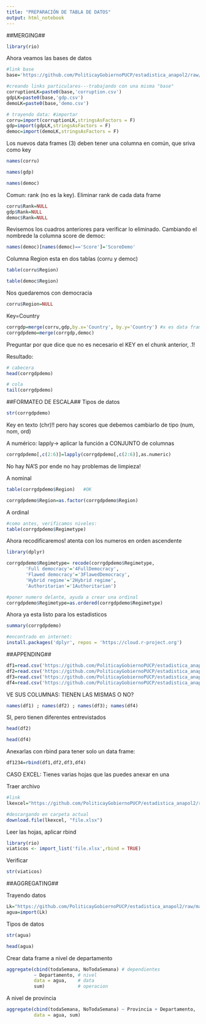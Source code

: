 ```yaml
---
title: "PREPARACIÓN DE TABLA DE DATOS"
output: html_notebook
---
```

##MERGING##
```r
library(rio)
```

Ahora veamos las bases de datos
```r
#link base
base='https://github.com/PoliticayGobiernoPUCP/estadistica_anapol2/raw/master/DATA/'

#creando links particulares---trabajando con una misma "base"
corruptionLK=paste0(base,'corruption.csv')
gdpLK=paste0(base,'gdp.csv')
demoLK=paste0(base,'demo.csv')

# trayendo data: #importar
corru=import(corruptionLK,stringsAsFactors = F)
gdp=import(gdpLK,stringsAsFactors = F)
democ=import(demoLK,stringsAsFactors = F)
```

Los nuevos data frames (3) deben tener una columna en común, que sriva como key
```r
names(corru)

```

```r
names(gdp)
```


```r
names(democ)
```

Comun: rank (no es la key). Eliminar rank de cada data frame
```r
corru$Rank=NULL
gdp$Rank=NULL
democ$Rank=NULL
```
Revisemos los cuadros anteriores para verificar lo eliminado.
Cambiando el nombrede la columna score de democ:
```r
names(democ)[names(democ)=='Score']='ScoreDemo'
```
Columna Region esta en dos tablas (corru y democ)
```r
table(corru$Region)
```

```r
table(democ$Region)
```
Nos quedaremos con democracia
```r
corru$Region=NULL
```
Key=Country
```r
corrgdp=merge(corru,gdp,by.x='Country', by.y='Country') #x es data frame derecha y "y", a la izquirda
corrgdpdemo=merge(corrgdp,democ)
```
Preguntar por que dice que no es necesario el KEY en el chunk anterior, .1!

Resultado:
```r
# cabecera
head(corrgdpdemo)
```
```r
# cola
tail(corrgdpdemo)
```

##FORMATEO DE ESCALA##
Tipos de datos
```r
str(corrgdpdemo)
```
Key en texto (chr)!! pero hay scores que debemos cambiarlo de tipo (num, nom, ord)

A numérico:
lapply→ aplicar la función a CONJUNTO de columnas
```r
corrgdpdemo[,c(2:6)]=lapply(corrgdpdemo[,c(2:6)],as.numeric)
```
No hay NA'S por ende no hay problemas de limpieza!

A nominal
```r
table(corrgdpdemo$Region)   #OK
```
```r
corrgdpdemo$Region=as.factor(corrgdpdemo$Region)
```

A ordinal
```r
#como antes, verificamos niveles:
table(corrgdpdemo$Regimetype)
```

Ahora recodificaremos! atenta con los numeros en orden ascendente
```r
library(dplyr)

corrgdpdemo$Regimetype= recode(corrgdpdemo$Regimetype,
       'Full democracy'='4FullDemocracy',
       'Flawed democracy'='3FlawedDemocracy',
       'Hybrid regime'='2Hybrid regime',
       'Authoritarian'='1Authoritarian')

#poner numero delante, ayuda a crear una ordinal
corrgdpdemo$Regimetype=as.ordered(corrgdpdemo$Regimetype)
```

Ahora ya esta listo para los estadisticos
```r
summary(corrgdpdemo)
```


```r
#encontrado en internet:
install.packages('dplyr', repos = 'https://cloud.r-project.org')
```

##APPENDING##

```r
df1=read.csv('https://github.com/PoliticayGobiernoPUCP/estadistica_anapol2/raw/master/DATA/interview_1_2_p1.csv')
df2=read.csv('https://github.com/PoliticayGobiernoPUCP/estadistica_anapol2/raw/master/DATA/interview_1_2_p2.csv')
df3=read.csv('https://github.com/PoliticayGobiernoPUCP/estadistica_anapol2/raw/master/DATA/interview_1_2_p3.csv')
df4=read.csv('https://github.com/PoliticayGobiernoPUCP/estadistica_anapol2/raw/master/DATA/interview_1_2_p4.csv')
```

VE SUS COLUMNAS: TIENEN LAS MISMAS O NO?
```r
names(df1) ; names(df2) ; names(df3); names(df4)
```

SI, pero tienen diferentes entrevistados
```r
head(df2)
```
```r
head(df4)
```

Anexarlas con rbind para tener solo un data frame:
```r
df1234=rbind(df1,df2,df3,df4)
```


CASO EXCEL: Tienes varias hojas que las puedes anexar en una

Traer archivo
```r
#link
lkexcel="https://github.com/PoliticayGobiernoPUCP/estadistica_anapol2/raw/master/DATA/viaticos_2018_nac.xlsx"

#descargando en carpeta actual
download.file(lkexcel, "file.xlsx")
```

Leer las hojas, aplicar rbind
```r
library(rio)
viaticos <- import_list('file.xlsx',rbind = TRUE)

```

Verificar
```r
str(viaticos)
```



##AGGREGATING##

Trayendo datos
```r
Lk="https://github.com/PoliticayGobiernoPUCP/estadistica_anapol2/raw/master/DATA/AGUA.xlsx"
agua=import(Lk)
```

Tipos de datos
```r
str(agua)
```
```r
head(agua)
```

Crear data frame a nivel de departamento
```r
aggregate(cbind(todaSemana, NoTodaSemana) # dependientes
          ~ Departamento, # nivel
          data = agua,    # data
          sum)            # operacion
```

A nivel de provincia
```r
aggregate(cbind(todaSemana, NoTodaSemana) ~ Provincia + Departamento, 
          data = agua, sum)
```




















